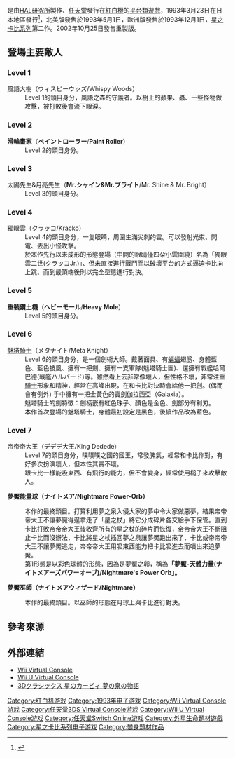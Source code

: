 {{NoteTA
| G1 = Games
| G2 = Nintendo
}}
{{Infobox VG
| title       = 星之卡比 夢之泉物語
| original    = 
| japanese    = 星のカービィ 夢の泉の物語
| english     = Kirby's Adventure
| image       = Kirby’s_Adventure_Gamebox_1993.jpg
| caption     = 日版遊戲封面
| official    = 
| common      = 
| genre       = [[平台遊戲|平台]]
| platforms   = [[紅白機|紅白機]]<br/>[[Virtual_Console|Virtual Console]]<small>（[[Wii|Wii]]、[[Wii_U|Wii U]]）</small><br/>[[任天堂3DS|任天堂3DS]]<small>（{{link-jp|3D經典版|3Dクラシックス}}）</small>
| developer   = [[HAL研究所|HAL研究所]]<br/>[[任天堂情報開發本部|任天堂情報開發本部]]<br/>[[ARIKA|ARIKA]]<small>（3DS）</small>
| publisher   = [[任天堂|任天堂]]
| director    = [[櫻井政博|櫻井政博]]
| producer    = [[岩田聰|岩田聰]]、[[宮本茂|宮本茂]]、清水隆雄
| designer    = 櫻井政博
| writer      = 
| programmer  = 菅浩秋
| composer    = 安藤浩和、石川淳<ref>{{cite web|title=【hideのゲーム音楽伝道記】第28回：『星のカービィ 夢の泉の物語』― カービィの冒険を彩るポップでファンタジックな音楽|url=https://www.inside-games.jp/article/2016/03/10/96738.html|website=インサイド|language=ja|date=2016-03-10|access-date=2018-02-10|archive-date=2020-06-26|archive-url=https://web.archive.org/web/20200626040255/https://www.inside-games.jp/article/2016/03/10/96738.html|dead-url=no}}</ref>
| artist      = 
| series      = [[星之卡比系列|星之卡比系列]]
| engine      = 
| modes       = [[單人電子遊戲|單人]]
| released    = '''紅白機'''{{vgr|JP|1993年3月23日|NA|1993年5月1日|EU|1993年12月9日}}'''Wii Virtual Console'''{{vgr|NA|2007年2月12日|JP|2007年2月27日}}'''任天堂3DS'''{{vgr|NA|2011年11月17日|JP|2012年4月25日}}'''Wii U Virtual Console'''{{vgr|NA|2013年4月17日|JP|2013年4月17日}}<u>Nintendo Switch Online</u>{{vgr|WW|2019年2月13日}}
}}
{{Vgname|星之卡比 夢之泉物語|ja=星のカービィ 夢の泉の物語|en=Kirby's Adventure|diff=yes}}是由[[HAL研究所|HAL研究所]]製作、[[任天堂|任天堂]]發行在[[紅白機|紅白機]]的[[平台類遊戲|平台類遊戲]]，1993年3月23日在日本地區發行<ref>{{cite web|title=星のカービィ 夢の泉の物語|url=https://www.famitsu.com/cominy/?m=pc&a=page_h_title&title_id=1861|website=[[ファミ通.com|ファミ通.com]]|language=ja|access-date=2017-01-19|archive-date=2018-09-09|archive-url=https://web.archive.org/web/20180909172325/https://www.famitsu.com/cominy/?m=pc&a=page_h_title&title_id=1861|dead-url=no}}</ref>，北美版發售於1993年5月1日，歐洲版發售於1993年12月1日，[[星之卡比系列|星之卡比系列]]第二作。2002年10月25日發售重製版{{Vgname-nbl|[[星之卡比_夢之泉DX|星之卡比 夢之泉DX]]|ja=星のカービィ 夢の泉デラックス}}。

== 登場主要敵人 ==

=== Level 1 ===

; 風語大樹（ウィスピーウッズ/Whispy Woods）
: Level 1的頭目身分，風語之森的守護者。以樹上的蘋果、蟲、一些怪物做攻擊，被打敗後會流下眼淚。

=== Level 2 ===

; '''滑輪畫家'''（'''ペイントローラー'''/'''Paint Roller'''）
: Level 2的頭目身分。

=== Level 3 ===

; 太陽先生&月亮先生（'''Mr.シャイン&Mr.ブライト'''/Mr. Shine & Mr. Bright）
: Level 3的頭目身分。

=== Level 4 ===

; 獨眼雲（クラッコ/Kracko）
: Level 4的頭目身分，一隻眼睛，周圍生滿尖刺的雲。可以發射光束、閃電、丟出小怪攻擊。
: 於本作先行以未成形的形態登場（中間的眼睛僅四朵小雲圍繞）名為「獨眼雲二世(クラッコJr.)」、但未直接進行戰鬥而以破壞平台的方式逼迫卡比向上跳、而到最頂端後則以完全型態進行對決。

=== Level 5 ===

; '''重裝鑽土機'''（'''ヘビーモール'''/'''Heavy Mole'''）
: Level 5的頭目身分。

=== Level 6 ===

; [[魅塔騎士|魅塔騎士]]（メタナイト/Meta Knight）
: Level 6的頭目身分，是一個劍術大師。戴著面具、有[[蝙蝠|蝙蝠]]翅膀、身體藍色、藍色披風、擁有一把劍、擁有一支軍隊(魅塔騎士團)、還擁有戰艦哈爾巴德(戦艦ハルバード)等。雖然看上去非常像壞人，但性格不壞，非常注重[[騎士|騎士]]形象和精神，經常在高峰出現，在和卡比對決時會給他一把[[劍|劍]]。(偶而會有例外) 手中擁有一把金黃色的寶劍伽拉西亞（Galaxia）。
: 魅塔騎士的劍特徵：劍柄嵌有紅色珠子、顏色是金色、劍部分有利刃。
: 本作首次登場的魅塔騎士，身體最初設定是黑色，後續作品改為藍色。

=== Level 7 ===

; 帝帝帝大王（デデデ大王/King Dedede）
: Level 7的頭目身分，噗噗噗之國的國王，常發脾氣，經常和卡比作對，有好多次扮演壞人，但本性其實不壞。
: 跟卡比一樣能吸東西、有飛行的能力，但不會變身，經常使用槌子來攻擊敵人。

'''夢魘能量球（ナイトメア/Nightmare Power-Orb）'''

: 本作的最終頭目。打算利用夢之泉入侵大家的夢中令大家做惡夢，結果帝帝帝大王不讓夢魔得逞拿走了「星之杖」將它分成碎片各交給手下保管。直到卡比打敗帝帝帝大王後收齊所有的星之杖的碎片而恢復，帝帝帝大王不斷阻止卡比而沒辦法，卡比將星之杖插回夢之泉讓夢魘跑出來了，卡比或帝帝帝大王不讓夢魘逃走，帝帝帝大王用吸東西能力把卡比吸進去而噴出來追夢魘。
: 第1形態是以彩色球體的形態，因為是夢魘之卵，稱為'''「夢魘-天體力量(ナイトメアーズパワーオーブ)/Nightmare's Power Orb」。'''

'''夢魘巫師（ナイトメアウィザード/Nightmare）'''

: 本作的最終頭目。以巫師的形態在月球上與卡比進行對決。

== 參考來源 ==
{{reflist}}

== 外部連結 ==
* [http://www.nintendo.co.jp/wii/vc/vc_ka/index.html Wii Virtual Console] {{Wayback|url=http://www.nintendo.co.jp/wii/vc/vc_ka/index.html |date=20200814150745 }}{{ja}}
* [http://www.nintendo.co.jp/wiiu/software/vc/fadj/index.html Wii U Virtual Console] {{Wayback|url=http://www.nintendo.co.jp/wiiu/software/vc/fadj/index.html |date=20150904040447 }}{{ja}}
* [https://www.nintendo.co.jp/titles/50010000009202 3Dクラシックス 星のカービィ 夢の泉の物語] {{Wayback|url=https://www.nintendo.co.jp/titles/50010000009202 |date=20201215022123 }}{{ja}}

{{星之卡比系列}}

{{DEFAULTSORT:Hoshi No Kirby Yume No Izumi No Monogatari}}
[[Category:红白机游戏|Category:红白机游戏]]
[[Category:1993年电子游戏|Category:1993年电子游戏]]
[[Category:Wii_Virtual_Console游戏|Category:Wii Virtual Console游戏]]
[[Category:任天堂3DS_Virtual_Console游戏|Category:任天堂3DS Virtual Console游戏]]
[[Category:Wii_U_Virtual_Console游戏|Category:Wii U Virtual Console游戏]]
[[Category:任天堂Switch_Online游戏|Category:任天堂Switch Online游戏]]
[[Category:外星生命題材遊戲|Category:外星生命題材遊戲]]
[[Category:星之卡比系列电子游戏|Category:星之卡比系列电子游戏]]
[[Category:變身題材作品|Category:變身題材作品]]